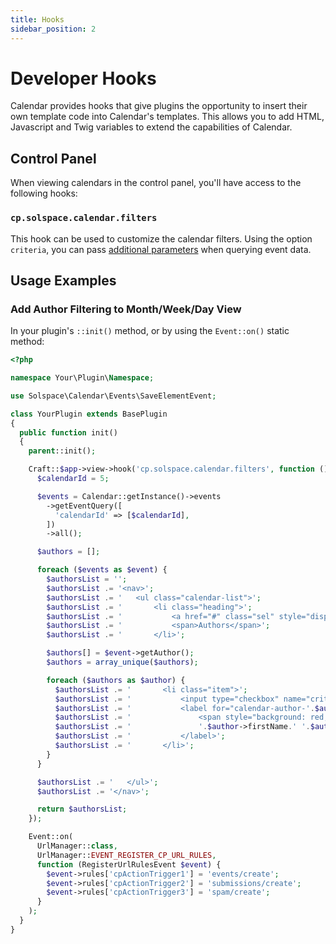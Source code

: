 ```yaml
---
title: Hooks
sidebar_position: 2
---
```



# Developer Hooks

Calendar provides hooks that give plugins the opportunity to insert their own template code into Calendar's templates. This allows you to add HTML, Javascript and Twig variables to extend the capabilities of Calendar.

## Control Panel

When viewing calendars in the control panel, you'll have access to the following hooks:

### `cp.solspace.calendar.filters` <Badge type="feature" text="4.0.3+" />

This hook can be used to customize the calendar filters. Using the option `criteria`, you can pass [additional parameters](../templates/queries/events.mdx#parameters) when querying event data.

## Usage Examples

### Add Author Filtering to Month/Week/Day View

In your plugin's `::init()` method, or by using the `Event::on()` static method:

```php showLineNumbers
<?php

namespace Your\Plugin\Namespace;

use Solspace\Calendar\Events\SaveElementEvent;

class YourPlugin extends BasePlugin
{
  public function init()
  {
    parent::init();

    Craft::$app->view->hook('cp.solspace.calendar.filters', function () {
      $calendarId = 5;

      $events = Calendar::getInstance()->events
        ->getEventQuery([
          'calendarId' => [$calendarId],
        ])
        ->all();

      $authors = [];

      foreach ($events as $event) {
        $authorsList = '';
        $authorsList .= '<nav>';
        $authorsList .= '   <ul class="calendar-list">';
        $authorsList .= '       <li class="heading">';
        $authorsList .= '           <a href="#" class="sel" style="display: none;">Authors</a>';
        $authorsList .= '           <span>Authors</span>';
        $authorsList .= '       </li>';

        $authors[] = $event->getAuthor();
        $authors = array_unique($authors);

        foreach ($authors as $author) {
          $authorsList .= '       <li class="item">';
          $authorsList .= '           <input type="checkbox" name="criteria[authorId][]" id="calendar-author-'.$author->id.'" value="'.$author->id.'" />';
          $authorsList .= '           <label for="calendar-author-'.$author->id.'">';
          $authorsList .= '               <span style="background: red; color: white; border-color: black;"></span>';
          $authorsList .= '               '.$author->firstName.' '.$author->lastName;
          $authorsList .= '           </label>';
          $authorsList .= '       </li>';
        }
      }

      $authorsList .= '   </ul>';
      $authorsList .= '</nav>';

      return $authorsList;
    });

    Event::on(
      UrlManager::class,
      UrlManager::EVENT_REGISTER_CP_URL_RULES,
      function (RegisterUrlRulesEvent $event) {
        $event->rules['cpActionTrigger1'] = 'events/create';
        $event->rules['cpActionTrigger2'] = 'submissions/create';
        $event->rules['cpActionTrigger3'] = 'spam/create';
      }
    );
  }
}
```
